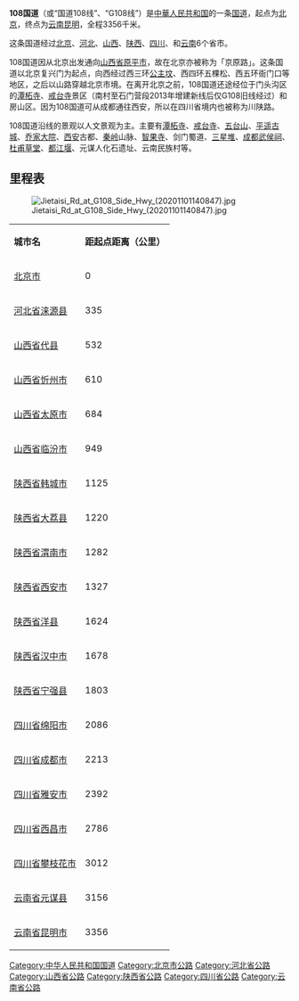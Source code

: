{{重定向至此|G108|高速铁路列车车次|京沪高速动车组列车}}
{{Coord|36.0982176|111.5193111|type:landmark_region:CN_source:GoogleMaps|display=title}}
{{Infobox 中國国道
|国道編號          = 108
|附加頭部圖片      =
|地圖              = G108-路线图.svg
|最近通車日期      = 
|規劃總長度        = 3356
|起點              = [[北京市|北京市]][[西城区|西城区]][[复兴门内大街|复兴门内大街]]（[[西二环|西二环]]桥底）
|終點              = [[云南省|云南省]][[昆明市|昆明市]][[五华区|五华区]][[普吉路|普吉路]]（昆瑞路口）
|附加圖片          =
|附加圖片注釋      =
}}
'''108国道'''（或“国道108线”、“G108线”）是[[中華人民共和国|中華人民共和国]]的一条[[中华人民共和国国道|国道]]，起点为[[北京市|北京]]，终点为[[云南省|云南]][[昆明市|昆明]]，全程3356千米。

这条国道经过[[北京市|北京]]、[[河北省|河北]]、[[山西省|山西]]、[[陕西省|陕西]]、[[四川省|四川]]、和[[云南省|云南]]6个省市。

108国道因从北京出发通向[[山西省|山西省]][[原平市|原平市]]，故在北京亦被称为「京原路」。这条国道以北京复兴门为起点，向西经过西三环[[公主坟|公主坟]]、西四环五棵松、西五环衙门口等地区，之后以山路穿越北京市境。在离开北京之前，108国道还途经位于门头沟区的[[潭柘寺|潭柘寺]]、[[戒台寺|戒台寺]]景区（南村至石门营段2013年增建新线后仅G108旧线经过）和房山区。因为108国道可从成都通往西安，所以在四川省境内也被称为川陕路。

108国道沿线的景观以人文景观为主。主要有[[潭柘寺|潭柘寺]]、[[戒台寺|戒台寺]]、[[五台山|五台山]]、[[平遥古城|平遥古城]]、[[乔家大院|乔家大院]]、[[西安|西安]]古都、[[秦岭|秦岭]]山脉、[[智果寺|智果寺]]、剑门蜀道、[[三星堆|三星堆]]、[[成都|成都]][[武侯祠|武侯祠]]、[[杜甫草堂|杜甫草堂]]、[[都江堰|都江堰]]、元谋人化石遗址、云南民族村等。

== 里程表 ==
[[File:Jietaisi_Rd_at_G108_Side_Hwy_(20201101140847).jpg|thumb]]
{| class="wikitable"
|-
| '''城市名''' || '''距起点距离（公里）'''
|-
| [[北京市|北京市]] || 0
|-----
| [[河北省|河北省]][[涞源县|涞源县]] || 335　
|-----
| [[山西省|山西省]][[代县|代县]] || 532　
|-----
| [[山西省|山西省]][[忻州市|忻州市]] || 610　
|-----
| [[山西省|山西省]][[太原市|太原市]] || 684　
|-----
| [[山西省|山西省]][[临汾市|临汾市]] || 949　
|-----
| [[陕西省|陕西省]][[韩城市|韩城市]] || 1125　
|-----
| [[陕西省|陕西省]][[大荔县|大荔县]] || 1220　
|-----
| [[陕西省|陕西省]][[渭南市|渭南市]] || 1282　
|-----
| [[陕西省|陕西省]][[西安市|西安市]] || 1327　
|-----
| [[陕西省|陕西省]][[洋县|洋县]] || 1624　
|-----
| [[陕西省|陕西省]][[汉中市|汉中市]] || 1678　
|-----
| [[陕西省|陕西省]][[宁强县|宁强县]] || 1803　
|-----
| [[四川省|四川省]][[绵阳市|绵阳市]] || 2086　
|-----
| [[四川省|四川省]][[成都市|成都市]] || 2213　
|-----
| [[四川省|四川省]][[雅安市|雅安市]] || 2392　
|-----
| [[四川省|四川省]][[西昌市|西昌市]] || 2786　
|-----
| [[四川省|四川省]][[攀枝花市|攀枝花市]] || 3012
|-----
| [[云南省|云南省]][[元谋县|元谋县]] || 3156
|-----
| [[云南省|云南省]][[昆明市|昆明市]] || 3356
|}

{{北京公路网}}
{{中国国道}}
{{Yunnan topics}}

[[Category:中华人民共和国国道|Category:中华人民共和国国道]]
[[Category:北京市公路|Category:北京市公路]]
[[Category:河北省公路|Category:河北省公路]]
[[Category:山西省公路|Category:山西省公路]]
[[Category:陕西省公路|Category:陕西省公路]]
[[Category:四川省公路|Category:四川省公路]]
[[Category:云南省公路|Category:云南省公路]]